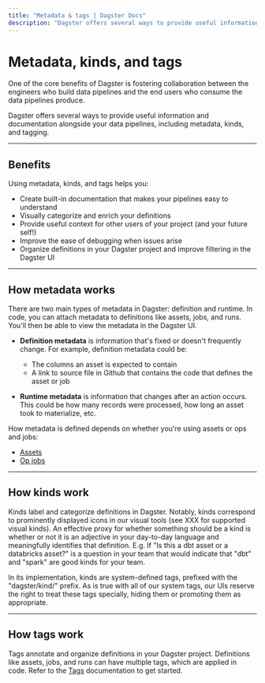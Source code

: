 ```yaml
---
title: "Metadata & tags | Dagster Docs"
description: "Dagster offers several ways to provide useful information and documentation alongside your data pipelines, including metadata and tagging."
---
```


# Metadata, kinds, and tags

One of the core benefits of Dagster is fostering collaboration between the engineers who build data pipelines and the end users who consume the data pipelines produce.

Dagster offers several ways to provide useful information and documentation alongside your data pipelines, including metadata, kinds, and tagging.

---

## Benefits

Using metadata, kinds, and tags helps you:

- Create built-in documentation that makes your pipelines easy to understand
- Visually categorize and enrich your definitions
- Provide useful context for other users of your project (and your future self!)
- Improve the ease of debugging when issues arise
- Organize definitions in your Dagster project and improve filtering in the Dagster UI

---

## How metadata works

There are two main types of metadata in Dagster: definition and runtime. In code, you can attach metadata to definitions like assets, jobs, and runs. You'll then be able to view the metadata in the Dagster UI.

- **Definition metadata** is information that's fixed or doesn't frequently change. For example, definition metadata could be:

  - The columns an asset is expected to contain
  - A link to source file in Github that contains the code that defines the asset or job

- **Runtime metadata** is information that changes after an action occurs. This could be how many records were processed, how long an asset took to materialize, etc.

How metadata is defined depends on whether you're using assets or ops and jobs:

- [Assets](/concepts/metadata-tags/asset-metadata)
- [Op jobs](/concepts/metadata-tags/op-job-metadata)

---

## How kinds work

Kinds label and categorize definitions in Dagster. Notably, kinds correspond to prominently displayed icons in our visual tools (see XXX for supported visual kinds). An effective proxy for whether something should be a kind is whether or not it is an adjective in your day-to-day language and meaningfully identifies that definition. E.g. If "Is this a dbt asset or a databricks asset?" is a question in your team that would indicate that "dbt" and "spark" are good kinds for your team.

In its implementation, kinds are system-defined tags, prefixed with the "dagster/kind/" prefix. As is true with all of our system tags, our UIs reserve the right to treat these tags specially, hiding them or promoting them as appropriate.

---

## How tags work

Tags annotate and organize definitions in your Dagster project. Definitions like assets, jobs, and runs can have multiple tags, which are applied in code. Refer to the [Tags](/concepts/metadata-tags/tags) documentation to get started.
